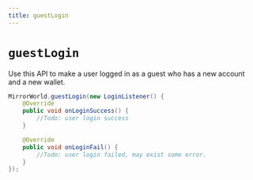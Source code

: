 ```yaml
---
title: guestLogin
---
```


# `guestLogin`
Use this API to make a user logged in as a guest who has a new account and a new wallet.
```java
MirrorWorld.guestLogin(new LoginListener() {
    @Override
    public void onLoginSuccess() {
        //Todo: user login success
    }

    @Override
    public void onLoginFail() {
        //Todo: user login failed, may exist some error.
    }
});
```

